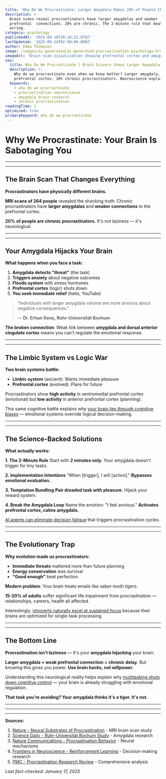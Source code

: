 ```yaml
---
title: 'Why Do We Procrastinate: Larger Amygdala Makes 20% of People Chronic Delayers'
description: >-
  Brain scans reveal procrastinators have larger amygdalas and weaker
  prefrontal  connections. 20% are chronic. The 2-minute rule that beats brain
  wiring.
category: psychology
publishedAt: '2025-09-10T20:28:12.079Z'
lastUpdated: '2025-09-14T02:00:00.000Z'
author: Emma Thompson
image: /images/ai-generated/ai-generated-procrastination-psychology-brain.png
imageAlt: 'Brain scan visualization showing prefrontal cortex and amygdala regions with neural pathway highlights, scientific medical photography with professional imaging setup'
seo:
  title: Why Do We Procrastinate | Brain Science Shows Larger Amygdala 2025
  description: >-
    Why do we procrastinate even when we know better? Larger amygdala, weaker
    prefrontal cortex. 20% chronic procrastinators. Neuroscience explained.
  keywords:
    - why do we procrastinate
    - procrastination neuroscience
    - amygdala brain research
    - chronic procrastination
readingTime: 2
optimized: true
primaryKeyword: why do we procrastinate
---
```


# Why We Procrastinate: Your Brain Is Sabotaging You

---

---

## The Brain Scan That Changes Everything

**Procrastinators have physically different brains.**

**MRI scans of 264 people** revealed the shocking truth: Chronic procrastinators have **larger amygdalas** and **weaker connections** to the prefrontal cortex.

**20% of people are chronic procrastinators.** It's not laziness — it's neurological.

---

---

## Your Amygdala Hijacks Your Brain

**What happens when you face a task:**

1. **Amygdala detects "threat"** (the task)
2. **Triggers anxiety** about negative outcomes
3. **Floods system** with stress hormones
4. **Prefrontal cortex** (logic) shuts down
5. **You seek immediate relief** (hello, YouTube)

> "Individuals with larger amygdala volume are more anxious about negative consequences."
>
> — **Dr. Erhan Genç, Ruhr-Universität Bochum**

**The broken connection**: Weak link between **amygdala and dorsal anterior cingulate cortex** means you can't regulate the emotional response.

---

---

## The Limbic System vs Logic War

**Two brain systems battle:**

- **Limbic system** (ancient): Wants immediate pleasure
- **Prefrontal cortex** (evolved): Plans for future

Procrastinators show **high activity** in ventromedial prefrontal cortex (emotional) but **low activity** in anterior prefrontal cortex (planning).

This same cognitive battle explains why [your brain lies through cognitive biases](/psychology/your-brain-lies-to-you-cognitive-biases-2025) — emotional systems override logical decision-making.

---

---

## The Science-Backed Solutions

**What actually works:**

**1. The 2-Minute Rule**
Start with **2 minutes only.** Your amygdala doesn't trigger for tiny tasks.

**2. Implementation Intentions**
"When [trigger], I will [action]." **Bypasses emotional evaluation.**

**3. Temptation Bundling**
**Pair dreaded task with pleasure.** Hijack your reward system.

**4. Break the Amygdala Loop**
Name the emotion: "I feel anxious." **Activates prefrontal cortex, calms amygdala.**

[AI agents can eliminate decision fatigue](/technology/ai-agents-workplace-productivity-2025) that triggers procrastination cycles.

---

---

## The Evolutionary Trap

**Why evolution made us procrastinators:**

- **Immediate threats** mattered more than future planning
- **Energy conservation** was survival
- **"Good enough"** beat perfection

**Modern problem**: Your brain treats emails like saber-tooth tigers.

**15-20% of adults** suffer significant life impairment from procrastination — relationships, careers, health all affected.

Interestingly, [introverts naturally excel at sustained focus](/psychology/why-introverts-excel-at-deep-work-psychology-research-2025) because their brains are optimized for single-task processing.

---

---

## The Bottom Line

**Procrastination isn't laziness** — it's your **amygdala hijacking** your brain.

**Larger amygdala + weak prefrontal connection = chronic delay.** But knowing this gives you power. **Use brain hacks, not willpower.**

Understanding this neurological reality helps explain why [multitasking shuts down cognitive control](/psychology/cognitive-disengagement-multitasking-brain-shutdown) — your brain is already struggling with emotional regulation.

**That task you're avoiding? Your amygdala thinks it's a tiger. It's not.**

---

---

---

**Sources:**

1. [Nature - Neural Substrates of Procrastination](https://www.nature.com/articles/srep33203) - MRI brain scan study
2. [Science Daily - Ruhr-Universität Bochum Study](https://www.sciencedaily.com/releases/2018/08/180822090455.htm) - Amygdala research
3. [Nature Communications - Procrastination Behavior](https://www.nature.com/articles/s41467-022-33119-w) - Neural mechanisms
4. [Frontiers in Neuroscience - Reinforcement Learning](https://www.frontiersin.org/journals/neuroscience/articles/10.3389/fnins.2021.656919/full) - Decision-making research
5. [PMC - Procrastination Research Review](https://pmc.ncbi.nlm.nih.gov/articles/PMC3049220/) - Comprehensive analysis

_Last fact-checked: January 17, 2025_
